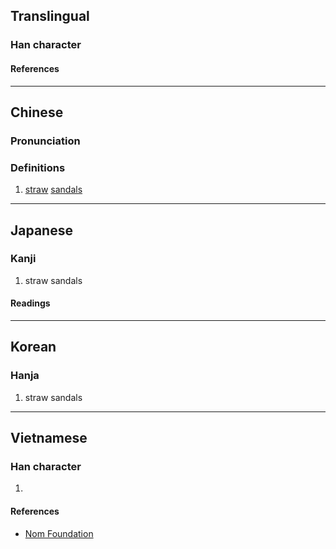 {{also|蹺}}
{{character info/new}}
==Translingual==

===Han character===
{{Han char|rn=44|rad=尸|as=15|sn=18|four=77227|canj=SHOB|ids=⿸尸𢕪}}

====References====
{{Han ref|kx=0304.020|dkj=07812|dj=0602.100|hdz=20981.100|uh=5C69}}

----

==Chinese==
{{zh-forms}}

===Pronunciation===
{{zh-pron
|m=juē
|m-s=
|dg=
|c=goek3
|c-t=
|g=
|h=pfs=
|j=
|mb=
|md=
|mn=
|mn-t=
|w=
|x=
|mc=y
|oc=y
|cat=n
}}

===Definitions===
{{zh-hanzi}}

# {{lb|zh|literary}} [[straw]] [[sandal]]s

----

==Japanese==

===Kanji===
{{ja-kanji|grade=|rs=尸15}}

# straw sandals

====Readings====
{{ja-readings
|on=きゃく, かく, きく, こく, けう
|kun=いとぐつ, くつしき, しきわら
}}

----

==Korean==

===Hanja===
{{ko-hanja|교}}

# straw sandals

----

==Vietnamese==

===Han character===
{{vi-readings|rs=尸15|reading=cược}}

# {{rfdef|vi|sort=尸15}}

====References====
* [http://nomfoundation.org/common/nom_details.php?codepoint=5c69 Nom Foundation]